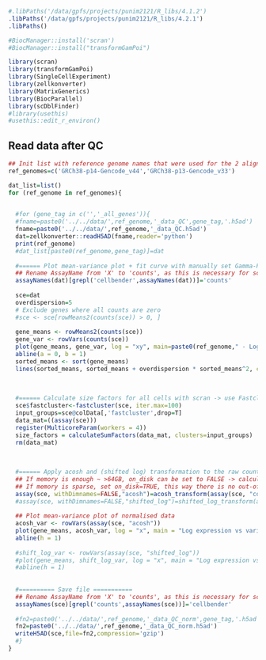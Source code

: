 
```r
#.libPaths('/data/gpfs/projects/punim2121/R_libs/4.1.2')
.libPaths('/data/gpfs/projects/punim2121/R_libs/4.2.1')
.libPaths()
```


```r
#BiocManager::install('scran')
#BiocManager::install("transformGamPoi")
```

```r
library(scran)
library(transformGamPoi)
library(SingleCellExperiment)
library(zellkonverter)
library(MatrixGenerics)
library(BiocParallel)
library(scDblFinder)
#library(usethis) 
#usethis::edit_r_environ()
```


## Read data after QC

```r
## Init list with reference genome names that were used for the 2 alignments
ref_genomes=c('GRCh38-p14-Gencode_v44','GRCh38-p13-Gencode_v33')

dat_list=list()
for (ref_genome in ref_genomes){

  
  #for (gene_tag in c('','_all_genes')){
  #fname=paste0('../../data/',ref_genome,'_data_QC',gene_tag,'.h5ad')
  fname=paste0('../../data/',ref_genome,'_data_QC.h5ad')
  dat=zellkonverter::readH5AD(fname,reader='python')
  print(ref_genome)
  #dat_list[paste0(ref_genome,gene_tag)]=dat
  
  #====== Plot mean-variance plot + fit curve with manually set Gamma-Poisson overdispersion factor ============
  ## Rename AssayName from 'X' to 'counts', as this is necessary for scDblFinder to run
  assayNames(dat)[grepl('cellbender',assayNames(dat))]='counts'
  
  sce=dat
  overdispersion=5
  # Exclude genes where all counts are zero
  #sce <- sce[rowMeans2(counts(sce)) > 0, ]
  
  gene_means <- rowMeans2(counts(sce))
  gene_var <- rowVars(counts(sce))
  plot(gene_means, gene_var, log = "xy", main=paste0(ref_genome," - Log-log scatter plot of mean vs variance"))
  abline(a = 0, b = 1)
  sorted_means <- sort(gene_means)
  lines(sorted_means, sorted_means + overdispersion * sorted_means^2, col = "purple")
  
  
  
  #====== Calculate size factors for all cells with scran -> use Fastcluster clusters for this ===========
  sce$fastcluster<-fastcluster(sce, iter.max=100)
  input_groups=sce@colData[,'fastcluster',drop=T]
  data_mat=((assay(sce)))
  register(MulticoreParam(workers = 4))
  size_factors = calculateSumFactors(data_mat, clusters=input_groups)
  rm(data_mat)
  
  
  
  #====== Apply acosh and (shifted log) transformation to the raw counts ============
  ## If memory is enough ~ >64GB, on_disk can be set to FALSE -> calculation is much faster using memory
  ## If memory is sparse, set on_disk=TRUE, this way there is no out-of-memory error, in exchange for slower speed
  assay(sce, withDimnames=FALSE,"acosh")=acosh_transform(assay(sce, "counts"),size_factors=size_factors,overdispersion=TRUE,on_disk = TRUE)
  #assay(sce, withDimnames=FALSE,"shifted_log")=shifted_log_transform(assay(sce,"counts"),size_factors=size_factors,overdispersion=TRUE,on_disk=TRUE)
  
  ## Plot mean-variance plot of normalised data
  acosh_var <- rowVars(assay(sce, "acosh"))
  plot(gene_means, acosh_var, log = "x", main = "Log expression vs variance of acosh stabilized values")
  abline(h = 1)
  
  #shift_log_var <- rowVars(assay(sce, "shifted_log"))
  #plot(gene_means, shift_log_var, log = "x", main = "Log expression vs variance of shifted log stabilized values")
  #abline(h = 1)
  
  
  #========== Save file ===========
  ## Rename AssayName from 'X' to 'counts', as this is necessary for scDblFinder to run
  assayNames(sce)[grepl('counts',assayNames(sce))]='cellbender'
  
  #fn2=paste0('../../data/',ref_genome,'_data_QC_norm',gene_tag,'.h5ad')
  fn2=paste0('../../data/',ref_genome,'_data_QC_norm.h5ad')
  writeH5AD(sce,file=fn2,compression='gzip')
  #}
}
```



